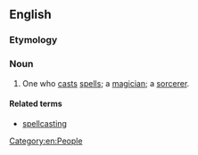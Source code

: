 ==English==

===Etymology===
{{compound|en|spell|caster}}

===Noun===
{{en-noun}}

# One who [[cast#Verb|cast]]s [[spell#Noun|spell]]s; a [[magician]]; a [[sorcerer]].

====Related terms====
* [[spellcasting]]

[[Category:en:People]]
